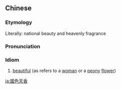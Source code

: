 ==Chinese==
{{zh-forms|s=国色天香|type=22}}

===Etymology===
Literally: national beauty and heavenly fragrance

===Pronunciation===
{{zh-pron
|m=guósètiānxiāng
|c=gwok3 sik1 tin1 hoeng1
|cat=id
}}

===Idiom===
{{zh-idiom}}

# [[beautiful]] (as refers to a [[woman]] or a [[peony]] [[flower]])

[[ja:國色天香]]